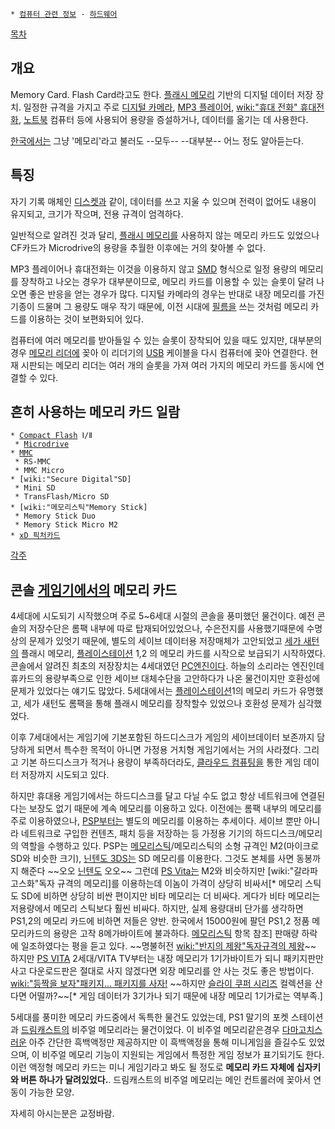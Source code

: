  * [[컴퓨터 관련 정보]] - [[하드웨어]]

[[목차]]
== 개요 ==
Memory Card. Flash Card라고도 한다. [[플래시 메모리]] 기반의 디지털 데이터 저장 장치. 일정한 규격을 가지고 주로 [[디지털 카메라]], [[MP3 플레이어]], [[wiki:"휴대 전화" 휴대전화]], [[노트북]] 컴퓨터 등에 사용되어 용량을 증설하거나, 데이터를 옮기는 데 사용한다.

[[한국]]에서는 그냥 '메모리'라고 불러도 --모두-- --대부분-- 어느 정도 알아듣는다.
== 특징 ==
자기 기록 매체인 [[디스켓]]과 같이, 데이터를 쓰고 지울 수 있으며 전력이 없어도 내용이 유지되고, 크기가 작으며, 전용 규격이 엄격하다.

일반적으로 알려진 것과 달리, [[플래시 메모리]]를 사용하지 않는 메모리 카드도 있었으나 CF카드가 Microdrive의 용량을 추월한 이후에는 거의 찾아볼 수 없다.

MP3 플레이어나 휴대전화는 이것을 이용하지 않고 [[SMD]] 형식으로 일정 용량의 메모리를 장착하고 나오는 경우가 대부분이므로, 메모리 카드를 이용할 수 있는 슬롯이 달려 나오면 좋은 반응을 얻는 경우가 많다. 디지털 카메라의 경우는 반대로 내장 메모리를 가진 기종이 드물며 그 용량도 매우 작기 때문에, 이전 시대에 [[필름]]을 쓰는 것처럼 메모리 카드를 이용하는 것이 보편화되어 있다.

컴퓨터에 여러 메모리를 받아들일 수 있는 슬롯이 장착되어 있을 때도 있지만, 대부분의 경우 [[메모리 리더]]에 꽂아 이 리더기의 [[USB]] 케이블을 다시 컴퓨터에 꽂아 연결한다. 현재 시판되는 메모리 리더는 여러 개의 슬롯을 가져 여러 가지의 메모리 카드를 동시에 연결할 수 있다.
== 흔히 사용하는 메모리 카드 일람 ==
 * [[Compact Flash]] Ⅰ/Ⅱ
  * [[Microdrive]]
 * [[MMC]]
  * RS-MMC
  * MMC Micro
 * [wiki:"Secure Digital"SD]
  * Mini SD
  * TransFlash/Micro SD
 * [wiki:"메모리스틱"Memory Stick]
  * Memory Stick Duo
  * Memory Stick Micro M2
 * [[xD 픽처카드]]
[[각주]]

== 콘솔 [[게임기]]에서의 메모리 카드 ==
4세대에 시도되기 시작했으며 주로 5~6세대 시절의 콘솔을 풍미했던 물건이다. 예전 콘솔의 저장수단은 롬팩 내부에 따로 탑재되어있었으나, 수은전지를 사용했기때문에 수명상의 문제가 있엇기 때문에, 별도의 세이브 데이터용 저장매체가 고안되었고 [[세가 새턴]]의 플래시 메모리, [[플레이스테이션]] 1,2 의 메모리 카드를 시작으로 보급되기 시작하였다.
콘솔에서 알려진 최초의 저장장치는 4세대였던 [[PC엔진]]이다.  하늘의 소리라는 엔진인데 휴카드의 용량부족으로 인한 세이브 대체수단을 고안하다가 나온 물건이지만 호환성에 문제가 있었다는 얘기도 많았다.
5세대에서는 [[플레이스테이션]]1의 메모리 카드가 유명했고, 세가 새턴도 롬팩을 통해 플래시 메모리를 장착할수 있었으나 호환성 문제가 심각했었다.

이후 7세대에서는 게임기에 기본포함된 하드디스크가 게임의 세이브데이터 보존까지 담당하게 되면서 특수한 목적이 아니면 가정용 거치형 게임기에서는 거의 사라졌다. 그리고 기본 하드디스크가 적거나 용량이 부족하더라도, [[클라우드 컴퓨팅]]을 통한 게임 데이터 저장까지 시도되고 있다.

하지만 휴대용 게임기에서는 하드디스크를 달고 다닐 수도 없고 항상 네트워크에 연결된다는 보장도 없기 때문에 계속 메모리를 이용하고 있다. 이전에는 롬팩 내부의 메모리를 주로 이용하였으나, [[PSP]]부터는 별도의 메모리를 이용하는 추세이다. 세이브 뿐만 아니라 네트워크로 구입한 컨텐츠, 패치 등을 저장하는 등 가정용 기기의 하드디스크/메모리의 역할을 수행하고 있다. PSP는 [[메모리스틱]]/메모리스틱의 소형 규격인 M2(마이크로SD와 비슷한 크기), [[닌텐도 3DS]]는 SD 메모리를 이용한다. 그것도 본체를 사면 동봉까지 해준다 ~~오오 [[닌텐도]] 오오~~ 그런데 [[PS Vita]]는 M2와 비슷하지만 [wiki:"갈라파고스화"독자 규격의 메모리]를 이용하는데 이놈이 가격이 상당히 비싸서[* 메모리 스틱도 SD에 비하면 상당히 비싼 편이지만 비타 메모리는 더 비싸다. 게다가 비타 메모리는 저용량에서 메모리 스틱보다 훨씬 비싸다. 하지만, 실제 용량대비 단가를 생각하면 PS1,2의 메모리 카드에 비하면 저들은 양반. 한국에서 15000원에 팔던 PS1,2 정품 메모리카드의 용량은 고작 8메가바이트에 불과하다. [[메모리스틱]] 항목 참조] 판매량 하락에 일조하였다는 평을 듣고 있다. ~~명불허전 [[wiki:"반지의 제왕"독자규격의 제왕]]~~ 하지만 [[PS VITA]] 2세대/VITA TV부터는 내장 메모리가 1기가바이트가 되니 패키지판만 사고 다운로드판은 절대로 사지 않겠다면 외장 메모리를 안 사는 것도 좋은 방법이다. [[wiki:"등짝을 보자"패키지... 패키지를 사자!]] ~~하지만 [[슬라이 쿠퍼 시리즈]] 컬렉션을 산다면 어떨까?~~[* 게임 데이터가 3기가나 되기 때문에 내장 메모리 1기가로는 역부족.]

5세대를 풍미한 메모리 카드중에서 독특한 물건도 있었는데, PS1 말기의 포켓 스테이션과 [[드림캐스트]]의 비주얼 메모리라는 물건이었다. 이 비주얼 메모리같은경우 [[다마고치]]스러운 아주 간단한 흑백액정만 제공하지만 이 흑백액정을 통해 미니게임을 즐길수도 있었으며, 이 비주얼 메모리 기능이 지원되는 게임에서 특정한 게임 정보가 표기되기도 한다. 이런 액정형 메모리 카드는 미니 게임기라고 봐도 될 정도로 '''메모리 카드 자체에 십자키와 버튼 하나가 달려있었다.'''. 드림캐스트의 비주얼 메모리는 메인 컨트롤러에 꽂아서 연동이 가능한 모양.

자세히 아시는분은 교정바람.
